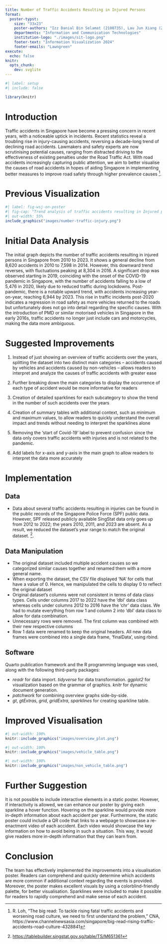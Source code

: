```yaml
---
title: Number of Traffic Accidents Resulting in Injured Persons
format:
  poster-typst: 
    size: "33x23" 
    poster-authors: "Izz Danial Bin Selamat (2100735), Lau Jun Xiang (2100582), Low Li Pin (2101542), Mathan S/O Nanthabala (2100605), Neo Kah Siak (2101960), Samantha Lee Qiao Yu (2102066)"
    departments: "Information and Communication Technologies"
    institution-logo: "./images/sit-logo.png"
    footer-text: "Information Visualization 2024"
    footer-emails: "Lawngreen"
execute:
  echo: false
knitr:
  opts_chunk:
    dev: svglite
---
```


```r
#| label: setup
#| include: false

library(knitr)


```


# Introduction

Traffic accidents in Singapore have become a pressing concern in recent years, with a noticeable uptick in incidents. Recent statistics reveal a troubling rise in injury-causing accidents, reversing a decade-long trend of declining road accidents. Lawmakers and safety experts are now scrutinising potential causes, ranging from distracted driving to the effectiveness of existing penalties under the Road Traffic Act. With road accidents increasingly capturing public attention, we aim to better visualise the causes of road accidents in hopes of aiding Singapore in implementing better measures to improve road safety through higher prevalence causes [^CNA_rising_traffic_accident]. 

[^CNA_rising_traffic_accident]: R. Loh, “The big read: To tackle rising fatal traffic accidents and worsening road culture, we need to first understand the problem,” CNA, https://www.channelnewsasia.com/singapore/big-read-rising-traffic-accidents-road-culture-4328841

# Previous Visualization

```r
#| label: fig-wsj-on-poster
#| fig-cap: "Trend analysis of traffic accidents resulting in Injured persons by Singapore Police Force."
#| out-width: 55%
include_graphics("images/number-traffic-injury.png")
```

# Initial Data Analysis

The initial graph depicts the number of traffic accidents resulting in injured persons in Singapore from 2010 to 2023. It shows a general decline from 8,620 accidents in 2010 to 7,598 in 2014. However, this downward trend reverses, with fluctuations peaking at 8,304 in 2016. A significant drop was observed starting in 2019, coinciding with the onset of the COVID-19 pandemic in Singapore, with the number of accidents falling to a low of 5,476 in 2020, likely due to reduced traffic during lockdowns. Post-pandemic, there is a notable upward trend, with accidents increasing year-on-year, reaching 6,944 by 2023. This rise in traffic incidents post-2020 indicates a regression in road safety as more vehicles returned to the roads but unfortunately does not go into detail regarding the specific causes. With the introduction of PMD or similar motorised vehicles in Singapore in the early 2016s, traffic accidents no longer just include cars and motorcycles, making the data more ambiguous.  

```{=typst}
#v(2em)
```

# Suggested Improvements

1. Instead of just showing an overview of traffic accidents over the years, splitting the dataset into two distinct main categories – accidents caused by vehicles and accidents caused by non-vehicles – allows readers to interpret and analyze the causes of traffic accidents with greater ease

2. Further breaking down the main categories to display the occurrence of each type of accident would be more informative for readers

3. Creation of detailed sparklines for each subcategory to show the trend in the number of such accidents over the years

4. Creation of summary tables with additional context, such as minimum and maximum values, to allow readers to quickly understand the overall impact and trends without needing to interpret the sparklines alone

5. Removing the 'start of Covid-19' label to prevent confusion since the data only covers traffic accidents with injuries and is not related to the pandemic.

6. Add labels for x-axis and y-axis in the main graph to allow readers to interpret the data more accurately

    
# Implementation

## Data

*   Data about several traffic accidents resulting in injuries can be found in the public records of the Singapore Police Force (SPF) public data. However, SPF released publicly available SingStat data only goes up from 2012 to 2022; the years 2010, 2011, and 2023 are absent. As a result, we reduced the dataset's year range to match the original dataset. [^Singstat].

[^Singstat]: <https://tablebuilder.singstat.gov.sg/table/TS/M651361>

## Data Manipulation
* The original dataset included multiple accident causes so we categorized similar causes together and renamed them with a more general name.
* When exporting the dataset, the CSV file displayed ‘NA’ for cells that have a value of 0. Hence, we manipulated the cells to display 0 to reflect the original dataset
* Original dataset’s columns were not consistent in terms of data class types. Cells under columns 2017 to 2022 have the ‘dbl’ data class whereas cells under columns 2012 to 2016 have the ‘chr’ data class. We had to mutate everything from row 1 and column 2 into ‘dbl’ data class to allow for data combination.
* Unnecessary rows were removed. The first column was combined with their new respective columns
* Row 1 data were renamed to keep the original headers. All new data frames were combined into a single data frame, ‘finalData’, using rbind.


## Software

Quarto publication framework and the R programming language was used, along with the following third-party packages:

* *readr* for data import. *tidyverse* for data transformation. *ggplot2* for visualization based on the grammar of graphics. *knitr* for dynamic document generation. 
* *patchwork* for combining overview graphs side-by-side.
* *gt*, *gtExtras*, *grid*, *gridExtra*, *sparklines* for creating sparkline table.


```{=typst}
#v(2em)
```
# Improved Visualisation

```r
#| out-width: 100%
knitr::include_graphics("images/overview_plot.png")
```
```r
#| out-width: 100%
knitr::include_graphics("images/vehicle_table.png")
```
```r
#| out-width: 100%
knitr::include_graphics("images/non_vehicle_table.png")
```
# Further Suggestion
It is not possible to include interactive elements in a static poster. However, if interactivity is allowed, we can enhance our poster by giving each sparkline a hover function. Hovering on the sparkline would provide more in-depth information about each accident per year. Furthermore, the static poster could include a QR code that links to a webpage to showcase a re-enactment video of each accident. Each video would showcase the key information on how to avoid being in such a situation. This way, it would give readers more in-depth information that they can learn from.

# Conclusion

The team has effectively implemented the improvements into a visualisation poster. Readers can comprehend and quickly determine which accidents are more common if additional context regarding the events is provided. Moreover, the poster makes excellent visuals by using a colorblind-friendly palette, for better visualisation. Sparklines were included to make it possible for readers to rapidly comprehend and make sense of each accident.
